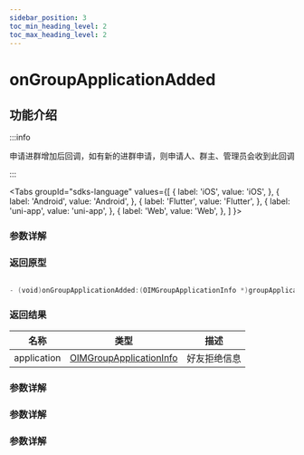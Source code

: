 ```yaml
---
sidebar_position: 3
toc_min_heading_level: 2
toc_max_heading_level: 2
---
```


# onGroupApplicationAdded

## 功能介绍

:::info

申请进群增加后回调，如有新的进群申请，则申请人、群主、管理员会收到此回调

:::

<Tabs
groupId="sdks-language"
values={[
{ label: 'iOS', value: 'iOS', },
{ label: 'Android', value: 'Android', },
{ label: 'Flutter', value: 'Flutter', },
{ label: 'uni-app', value: 'uni-app', },
{ label: 'Web', value: 'Web', },
]
}>

<TabItem value="Flutter">

### 参数详解

</TabItem>

<TabItem value="iOS">

### 返回原型

```swift showLineNumbers

- (void)onGroupApplicationAdded:(OIMGroupApplicationInfo *)groupApplication;

```

### 返回结果

| 名称        | 类型                                                                   | 描述         |
| ----------- | ---------------------------------------------------------------------- | ------------ |
| application | [OIMGroupApplicationInfo](docs/sdks/Class/Group/GroupApplicationInfo.mdx) | 好友拒绝信息 |

</TabItem>

<TabItem value="Android">

### 参数详解

</TabItem>

<TabItem value="Web">

### 参数详解

</TabItem>

<TabItem value="uni-app">

### 参数详解

</TabItem>

</Tabs>
